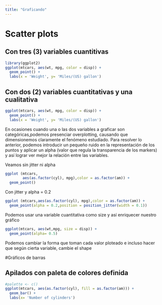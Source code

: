 ```yaml
---
title: "Graficando"
---
```

# Scatter plots
## Con tres (3) variables cuantitivas

```r
library(ggplot2)
ggplot(mtcars, aes(wt, mpg, color = disp)) + 
  geom_point() + 
  labs(x = 'Weight', y= 'Miles/(US) gallon')
```

## Con dos (2) variables cuantitativas y una cualitativa

```r
ggplot(mtcars, aes(wt, mpg, color = disp)) + 
  geom_point() + 
  labs(x = 'Weight', y= 'Miles/(US) gallon')
```
En ocasiones cuando una o las dos variables a graficar son categóricas,podemos presenciar overplotting, causando que dimensionemos claramente el fenómeno estudiado. 
Para resolver lo anterior, podemos introducir un pequeño ruido en la representación de los puntos y aplicar un alpha (valor que regula la transparencia de los markers) y así lograr ver mejor la relación entre las variables.

Veamos sin jitter ni alpha
```r
ggplot (mtcars, 
        aes(as.factor(cyl), mpg),color = as.factor(am)) + 
  geom_point()
```

Con jitter  y alpha =  0.2
```r
ggplot (mtcars,aes(as.factor(cyl), mpg),color = as.factor(am)) + 
  geom_point(alpha = 0.2,position = position_jitter(width = 0.1))
```


Podemos usar una variable cuantitativa como size y así enriquecer nuestro gráfico

```r
ggplot(mtcars, aes(wt,mpg, size = disp)) +
  geom_point(alpha= 0.5)
```

Podemos cambiar la forma que toman cada valor ploteado e incluso hacer que según cierta variable, cambie el shape

#Gráficos de barras

## Apilados con paleta de colores definida

```r
#palette <- c()
ggplot(mtcars, aes(as.factor(cyl), fill = as.factor(am))) + 
  geom_bar() + 
  labs(x= 'Number of cylinders')
```
